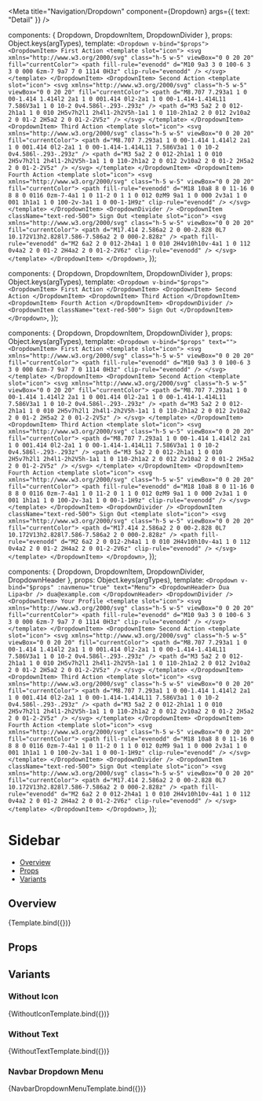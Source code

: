 
<Meta
  title="Navigation/Dropdown"
  component={Dropdown}
  args={{ text: "Detail" }}
/>

  components: { Dropdown, DropdownItem, DropdownDivider },
  props: Object.keys(argTypes),
  template: `
    <Dropdown v-bind="$props">
      <DropdownItem>
        First Action
        <template slot="icon">
          <svg xmlns="http://www.w3.org/2000/svg" class="h-5 w-5" viewBox="0 0 20 20" fill="currentColor">
            <path fill-rule="evenodd" d="M10 9a3 3 0 100-6 3 3 0 000 6zm-7 9a7 7 0 1114 0H3z" clip-rule="evenodd" />
          </svg>
        </template>
      </DropdownItem>
      <DropdownItem>
        Second Action
        <template slot="icon">
          <svg xmlns="http://www.w3.org/2000/svg" class="h-5 w-5" viewBox="0 0 20 20" fill="currentColor">
            <path d="M8.707 7.293a1 1 0 00-1.414 1.414l2 2a1 1 0 001.414 0l2-2a1 1 0 00-1.414-1.414L11 7.586V3a1 1 0 10-2 0v4.586l-.293-.293z" />
            <path d="M3 5a2 2 0 012-2h1a1 1 0 010 2H5v7h2l1 2h4l1-2h2V5h-1a1 1 0 110-2h1a2 2 0 012 2v10a2 2 0 01-2 2H5a2 2 0 01-2-2V5z" />
          </svg>
        </template>
      </DropdownItem>
      <DropdownItem>
        Third Action
        <template slot="icon">
          <svg xmlns="http://www.w3.org/2000/svg" class="h-5 w-5" viewBox="0 0 20 20" fill="currentColor">
            <path d="M8.707 7.293a1 1 0 00-1.414 1.414l2 2a1 1 0 001.414 0l2-2a1 1 0 00-1.414-1.414L11 7.586V3a1 1 0 10-2 0v4.586l-.293-.293z" />
            <path d="M3 5a2 2 0 012-2h1a1 1 0 010 2H5v7h2l1 2h4l1-2h2V5h-1a1 1 0 110-2h1a2 2 0 012 2v10a2 2 0 01-2 2H5a2 2 0 01-2-2V5z" />
          </svg>
        </template>
      </DropdownItem>
      <DropdownItem>
        Fourth Action
        <template slot="icon">
          <svg xmlns="http://www.w3.org/2000/svg" class="h-5 w-5" viewBox="0 0 20 20" fill="currentColor">
            <path fill-rule="evenodd" d="M18 10a8 8 0 11-16 0 8 8 0 0116 0zm-7-4a1 1 0 11-2 0 1 1 0 012 0zM9 9a1 1 0 000 2v3a1 1 0 001 1h1a1 1 0 100-2v-3a1 1 0 00-1-1H9z" clip-rule="evenodd" />
          </svg>
        </template>
      </DropdownItem>
      <DropdownDivider />
      <DropdownItem className="text-red-500">
        Sign Out
        <template slot="icon">
          <svg xmlns="http://www.w3.org/2000/svg" class="h-5 w-5" viewBox="0 0 20 20" fill="currentColor">
            <path d="M17.414 2.586a2 2 0 00-2.828 0L7 10.172V13h2.828l7.586-7.586a2 2 0 000-2.828z" />
            <path fill-rule="evenodd" d="M2 6a2 2 0 012-2h4a1 1 0 010 2H4v10h10v-4a1 1 0 112 0v4a2 2 0 01-2 2H4a2 2 0 01-2-2V6z" clip-rule="evenodd" />
          </svg>
        </template>
      </DropdownItem>
    </Dropdown>
  `,
});

  components: { Dropdown, DropdownItem, DropdownDivider },
  props: Object.keys(argTypes),
  template: `
    <Dropdown v-bind="$props">
      <DropdownItem>
        First Action
      </DropdownItem>
      <DropdownItem>
        Second Action
      </DropdownItem>
      <DropdownItem>
        Third Action
      </DropdownItem>
      <DropdownItem>
        Fourth Action
      </DropdownItem>
      <DropdownDivider />
      <DropdownItem className="text-red-500">
        Sign Out
      </DropdownItem>
    </Dropdown>
  `,
});

  components: { Dropdown, DropdownItem, DropdownDivider },
  props: Object.keys(argTypes),
  template: `
    <Dropdown v-bind="$props" text="">
      <DropdownItem>
        First Action
        <template slot="icon">
          <svg xmlns="http://www.w3.org/2000/svg" class="h-5 w-5" viewBox="0 0 20 20" fill="currentColor">
            <path fill-rule="evenodd" d="M10 9a3 3 0 100-6 3 3 0 000 6zm-7 9a7 7 0 1114 0H3z" clip-rule="evenodd" />
          </svg>
        </template>
      </DropdownItem>
      <DropdownItem>
        Second Action
        <template slot="icon">
          <svg xmlns="http://www.w3.org/2000/svg" class="h-5 w-5" viewBox="0 0 20 20" fill="currentColor">
            <path d="M8.707 7.293a1 1 0 00-1.414 1.414l2 2a1 1 0 001.414 0l2-2a1 1 0 00-1.414-1.414L11 7.586V3a1 1 0 10-2 0v4.586l-.293-.293z" />
            <path d="M3 5a2 2 0 012-2h1a1 1 0 010 2H5v7h2l1 2h4l1-2h2V5h-1a1 1 0 110-2h1a2 2 0 012 2v10a2 2 0 01-2 2H5a2 2 0 01-2-2V5z" />
          </svg>
        </template>
      </DropdownItem>
      <DropdownItem>
        Third Action
        <template slot="icon">
          <svg xmlns="http://www.w3.org/2000/svg" class="h-5 w-5" viewBox="0 0 20 20" fill="currentColor">
            <path d="M8.707 7.293a1 1 0 00-1.414 1.414l2 2a1 1 0 001.414 0l2-2a1 1 0 00-1.414-1.414L11 7.586V3a1 1 0 10-2 0v4.586l-.293-.293z" />
            <path d="M3 5a2 2 0 012-2h1a1 1 0 010 2H5v7h2l1 2h4l1-2h2V5h-1a1 1 0 110-2h1a2 2 0 012 2v10a2 2 0 01-2 2H5a2 2 0 01-2-2V5z" />
          </svg>
        </template>
      </DropdownItem>
      <DropdownItem>
        Fourth Action
        <template slot="icon">
          <svg xmlns="http://www.w3.org/2000/svg" class="h-5 w-5" viewBox="0 0 20 20" fill="currentColor">
            <path fill-rule="evenodd" d="M18 10a8 8 0 11-16 0 8 8 0 0116 0zm-7-4a1 1 0 11-2 0 1 1 0 012 0zM9 9a1 1 0 000 2v3a1 1 0 001 1h1a1 1 0 100-2v-3a1 1 0 00-1-1H9z" clip-rule="evenodd" />
          </svg>
        </template>
      </DropdownItem>
      <DropdownDivider />
      <DropdownItem className="text-red-500">
        Sign Out
        <template slot="icon">
          <svg xmlns="http://www.w3.org/2000/svg" class="h-5 w-5" viewBox="0 0 20 20" fill="currentColor">
            <path d="M17.414 2.586a2 2 0 00-2.828 0L7 10.172V13h2.828l7.586-7.586a2 2 0 000-2.828z" />
            <path fill-rule="evenodd" d="M2 6a2 2 0 012-2h4a1 1 0 010 2H4v10h10v-4a1 1 0 112 0v4a2 2 0 01-2 2H4a2 2 0 01-2-2V6z" clip-rule="evenodd" />
          </svg>
        </template>
      </DropdownItem>
    </Dropdown>
  `,
});

  components: { Dropdown, DropdownItem, DropdownDivider, DropdownHeader },
  props: Object.keys(argTypes),
  template: `
    <Dropdown v-bind="$props" :navmenu="true" text="Menu">
      <DropdownHeader>
        Dua Lipa<br />
        dua@example.com
      </DropdownHeader>
      <DropdownDivider />
      <DropdownItem>
        Your Profile
        <template slot="icon">
          <svg xmlns="http://www.w3.org/2000/svg" class="h-5 w-5" viewBox="0 0 20 20" fill="currentColor">
            <path fill-rule="evenodd" d="M10 9a3 3 0 100-6 3 3 0 000 6zm-7 9a7 7 0 1114 0H3z" clip-rule="evenodd" />
          </svg>
        </template>
      </DropdownItem>
      <DropdownItem>
        Second Action
        <template slot="icon">
          <svg xmlns="http://www.w3.org/2000/svg" class="h-5 w-5" viewBox="0 0 20 20" fill="currentColor">
            <path d="M8.707 7.293a1 1 0 00-1.414 1.414l2 2a1 1 0 001.414 0l2-2a1 1 0 00-1.414-1.414L11 7.586V3a1 1 0 10-2 0v4.586l-.293-.293z" />
            <path d="M3 5a2 2 0 012-2h1a1 1 0 010 2H5v7h2l1 2h4l1-2h2V5h-1a1 1 0 110-2h1a2 2 0 012 2v10a2 2 0 01-2 2H5a2 2 0 01-2-2V5z" />
          </svg>
        </template>
      </DropdownItem>
      <DropdownItem>
        Third Action
        <template slot="icon">
          <svg xmlns="http://www.w3.org/2000/svg" class="h-5 w-5" viewBox="0 0 20 20" fill="currentColor">
            <path d="M8.707 7.293a1 1 0 00-1.414 1.414l2 2a1 1 0 001.414 0l2-2a1 1 0 00-1.414-1.414L11 7.586V3a1 1 0 10-2 0v4.586l-.293-.293z" />
            <path d="M3 5a2 2 0 012-2h1a1 1 0 010 2H5v7h2l1 2h4l1-2h2V5h-1a1 1 0 110-2h1a2 2 0 012 2v10a2 2 0 01-2 2H5a2 2 0 01-2-2V5z" />
          </svg>
        </template>
      </DropdownItem>
      <DropdownItem>
        Fourth Action
        <template slot="icon">
          <svg xmlns="http://www.w3.org/2000/svg" class="h-5 w-5" viewBox="0 0 20 20" fill="currentColor">
            <path fill-rule="evenodd" d="M18 10a8 8 0 11-16 0 8 8 0 0116 0zm-7-4a1 1 0 11-2 0 1 1 0 012 0zM9 9a1 1 0 000 2v3a1 1 0 001 1h1a1 1 0 100-2v-3a1 1 0 00-1-1H9z" clip-rule="evenodd" />
          </svg>
        </template>
      </DropdownItem>
      <DropdownDivider />
      <DropdownItem className="text-red-500">
        Sign Out
        <template slot="icon">
          <svg xmlns="http://www.w3.org/2000/svg" class="h-5 w-5" viewBox="0 0 20 20" fill="currentColor">
            <path d="M17.414 2.586a2 2 0 00-2.828 0L7 10.172V13h2.828l7.586-7.586a2 2 0 000-2.828z" />
            <path fill-rule="evenodd" d="M2 6a2 2 0 012-2h4a1 1 0 010 2H4v10h10v-4a1 1 0 112 0v4a2 2 0 01-2 2H4a2 2 0 01-2-2V6z" clip-rule="evenodd" />
          </svg>
        </template>
      </DropdownItem>
    </Dropdown>
  `,
});

# Sidebar

- [Overview](#overview)
- [Props](#props)
- [Variants](#variants)

## Overview

<Canvas>
  <Story name="Overview">
    {Template.bind({})}
  </Story>
</Canvas>

## Props

<ArgsTable story="Overview" />

## Variants

### Without Icon

<Canvas >
  <Story name="Without Icon">
    {WithoutIconTemplate.bind({})}
  </Story>
</Canvas>

### Without Text

<Canvas>
  <Story name="Without Text">
    {WithoutTextTemplate.bind({})}
  </Story>
</Canvas>

### Navbar Dropdown Menu

<Canvas>
  <Story name="Navbar Dropdown Menu">
    {NavbarDropdownMenuTemplate.bind({})}
  </Story>
</Canvas>
